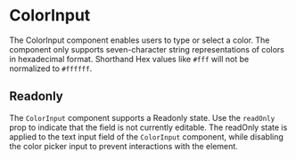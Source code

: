 
<Meta of={Stories} />

# ColorInput

<Status variant="stable" />

The ColorInput component enables users to type or select a color.
The component only supports seven-character string representations of colors in hexadecimal format. Shorthand Hex values like `#fff` will not be normalized to `#ffffff`.

<Story of={Stories.Base} />
<Props />

## Readonly

The `ColorInput` component supports a Readonly state. Use the `readOnly` prop to indicate that the field is not currently editable.
The readOnly state is applied to the text input field of the `ColorInput` component, while disabling the color picker input to prevent interactions with the element.

<Story of={Stories.Readonly} />
